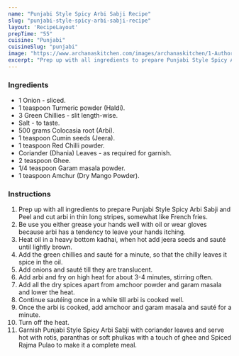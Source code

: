 ---
name: "Punjabi Style Spicy Arbi Sabji Recipe"
slug: "punjabi-style-spicy-arbi-sabji-recipe"
layout: 'RecipeLayout'
prepTime: "55"
cuisine: "Punjabi"
cuisineSlug: "punjabi"
image: "https://www.archanaskitchen.com/images/archanaskitchen/1-Author/Monika_Manchanda/Punjabi_Style_Spicy_Arbi_Sabji.jpg"
excerpt: "Prep up with all ingredients to prepare Punjabi Style Spicy Arbi Sabji and Peel and cut arbi in thin long stripes, somewhat like French fries"
---

### Ingredients

- 1 Onion - sliced.
- 1 teaspoon Turmeric powder (Haldi).
- 3 Green Chillies - slit length-wise.
- Salt - to taste.
- 500 grams Colocasia root (Arbi).
- 1 teaspoon Cumin seeds (Jeera).
- 1 teaspoon Red Chilli powder.
- Coriander (Dhania) Leaves - as required for garnish.
- 2 teaspoon Ghee.
- 1/4 teaspoon Garam masala powder.
- 1 teaspoon Amchur (Dry Mango Powder).

### Instructions

1. Prep up with all ingredients to prepare Punjabi Style Spicy Arbi Sabji and Peel and cut arbi in thin long stripes, somewhat like French fries.
1. Be use you either grease your hands well with oil or wear gloves because arbi has a tendency to leave your hands itching.
1. Heat oil in a heavy bottom kadhai, when hot add jeera seeds and sauté until lightly brown.
1. Add the green chillies and sauté for a minute, so that the chilly leaves it spice in the oil.
1. Add onions and sauté till they are translucent.
1. Add arbi and fry on high heat for about 3-4 minutes, stirring often.
1. Add all the dry spices apart from amchoor powder and garam masala and lower the heat.
1. Continue sautéing once in a while till arbi is cooked well.
1. Once the arbi is cooked, add amchoor and garam masala and sauté for a minute.
1. Turn off the heat.
1. Garnish Punjabi Style Spicy Arbi Sabji with coriander leaves and serve hot with rotis, paranthas or soft phulkas with a touch of ghee and Spiced Rajma Pulao to make it a complete meal.
